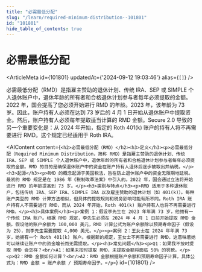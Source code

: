 ```yaml
---
title: "必需最低分配"
slug: "/learn/required-minimum-distribution--101801"
id: "101801"
hide_table_of_contents: true
---
```



# 必需最低分配

<ArticleMeta id={101801} updatedAt={'2024-09-12 19:03:46'} alias={`[]`} />
<div className='border-solid border-b border-t-0 my-4 border-[var(--ifm-color-gray-300)]' />

必需最低分配（RMD）是指雇主赞助的退休计划、传统 IRA、SEP 或 SIMPLE 个人退休账户中，退休年龄的所有者和合格退休计划参与者每年必须提取的金额。2022 年，国会提高了您必须开始进行 RMD 的年龄。2023 年，该年龄为 73 岁。因此，账户持有人必须在达到 73 岁后的 4 月 1 日开始从退休账户中提取资金。然后，账户持有人必须每年提取适当计算的 RMD 金额。Secure 2.0 导致的另一个重要变化是：从 2024 年开始，指定的 Roth 401(k) 账户的持有人将不再需要进行 RMD。这个规定已经适用于 Roth IRA。

<AIContent content={`<h2>必需最低分配（RMD）</h2><h3>定义</h3><p>必需最低分配（Required Minimum Distribution，简称 RMD）是指雇主赞助的退休计划、传统 IRA、SEP 或 SIMPLE 个人退休账户中，退休年龄的所有者和合格退休计划参与者每年必须提取的金额。RMD 的目的是确保退休账户中的资金在账户持有人退休后逐步被取出并纳税。</p><h3>起源</h3><p>RMD 的概念起源于美国税法，旨在防止退休账户中的资金无限期地延税。最初的 RMD 规定是在 1986 年《税制改革法案》中引入的。2022 年，国会通过立法将开始进行 RMD 的年龄提高到 73 岁。</p><h3>类别与特点</h3><p>RMD 适用于多种退休账户，包括传统 IRA、SEP IRA、SIMPLE IRA 以及雇主赞助的退休计划（如 401(k)）。每种账户类型的 RMD 计算方法相似，但具体的提取规则和税务影响可能有所不同。Roth IRA 账户持有人不需要进行 RMD，而从 2024 年开始，Roth 401(k) 账户持有人也将不再需要进行 RMD。</p><h3>具体案例</h3><p>案例 1：假设李先生在 2023 年年满 73 岁，他拥有一个传统 IRA 账户。根据 RMD 规定，李先生必须在 2024 年 4 月 1 日前开始提取 RMD 金额。假设他的账户余额为 100,000 美元，RMD 计算公式为账户余额除以预期寿命因子（假设为 25），则李先生需要提取 4,000 美元。</p><p>案例 2：王女士在 2024 年年满 73 岁，她拥有一个 Roth 401(k) 账户。根据新的规定，王女士不再需要进行 RMD，这意味着她可以继续让账户中的资金增长而无需提取。</p><h3>常见问题</h3><p>Q1：如果我不按时提取 RMD 会怎样？<br/>A1：如果未按时提取 RMD，未提取金额将面临 50% 的罚款。</p><p>Q2：RMD 金额如何计算？<br/>A2：RMD 金额根据账户余额和预期寿命因子计算，具体公式为：RMD 金额 = 账户余额 / 预期寿命因子。</p>`} id={101801} />
